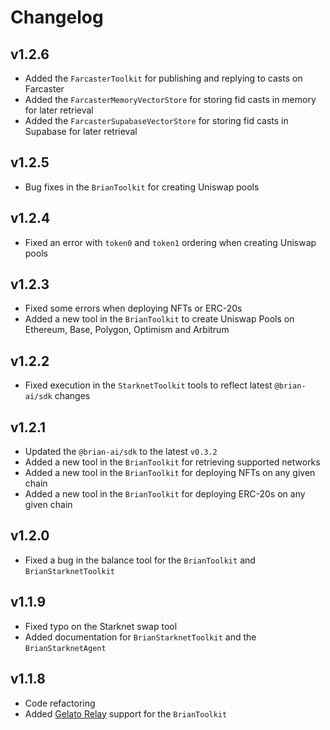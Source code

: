 # Changelog

## v1.2.6

- Added the `FarcasterToolkit` for publishing and replying to casts on Farcaster
- Added the `FarcasterMemoryVectorStore` for storing fid casts in memory for later retrieval
- Added the `FarcasterSupabaseVectorStore` for storing fid casts in Supabase for later retrieval

## v1.2.5

- Bug fixes in the `BrianToolkit` for creating Uniswap pools

## v1.2.4

- Fixed an error with `token0` and `token1` ordering when creating Uniswap pools

## v1.2.3

- Fixed some errors when deploying NFTs or ERC-20s
- Added a new tool in the `BrianToolkit` to create Uniswap Pools on Ethereum, Base, Polygon, Optimism and Arbitrum

## v1.2.2

- Fixed execution in the `StarknetToolkit` tools to reflect latest `@brian-ai/sdk` changes

## v1.2.1

- Updated the `@brian-ai/sdk` to the latest `v0.3.2`
- Added a new tool in the `BrianToolkit` for retrieving supported networks
- Added a new tool in the `BrianToolkit` for deploying NFTs on any given chain
- Added a new tool in the `BrianToolkit` for deploying ERC-20s on any given chain

## v1.2.0

- Fixed a bug in the balance tool for the `BrianToolkit` and `BrianStarknetToolkit`

## v1.1.9

- Fixed typo on the Starknet swap tool
- Added documentation for `BrianStarknetToolkit` and the `BrianStarknetAgent`

## v1.1.8

- Code refactoring
- Added [Gelato Relay](/integrations/gelato) support for the `BrianToolkit`
